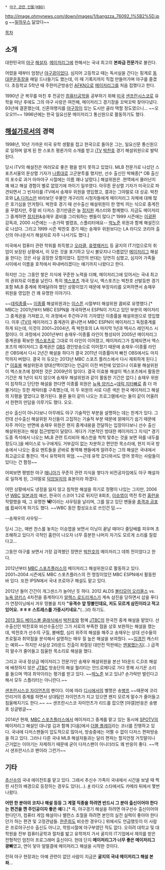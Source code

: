  * [[야구 관련 인물(KBO)]]

http://image.ohmynews.com/down/images/1/bangzza_76092_1%5B2%5D.jpg
~~[[밀하우스]] 닮았다~~

[[목차]]
== 소개 ==
대한민국의 [[야구]] [[해설자]]. [[메이저리그]]에 한해서는 국내 최고의 '''본좌급 전문가'''로 불린다.

어렸을 때부터 엄청난 [[야빠|야구광]]이었다. 심지어 고등학교 때는 독서실을 간다는 핑계로 [[동대문운동장]]을 매일 드나들기도 했는데, 이 때 기록지까지 직접 만들어가며 야구를 즐겼다. 초등학교 5학년 때 주한미군방송인 [[AFKN]]으로 [[메이저리그]]를 처음 접했다고 한다.

1990년 군 복무를 마친 후 전공인 [[컴퓨터공학]]을 공부하기 위해 [[미국]] [[샌프란시스코]]로 유학을 떠난 후에도 그의 야구 사랑은 여전해, 메이저리그 경기장을 꼬박꼬박 찾아다녔다. 93년에 결혼했는데, 신혼여행지를 [[야구장]]이 있는 도시만 골라 택할 정도였으니... ~~오오오!!!~~ 1996년에는 한국 일요신문 메이저리그 통신원으로 활동하기도 했다.

== [[해설가]]로서의 경력 ==
1998년, 10년 가까운 미국 유학 생활을 접고 한국으로 돌아온 그는, 일요신문 통신원으로 일하며 알게 된 한 스포츠 평론가의 소개를 받고 [[경인방송|iTV]] [[박찬호]] 경기 해설위원으로 발탁된다.

당시 iTV의 해설진은 여러모로 좋은 평을 받지 못하고 있었다. MLB 전문가로 나섰던 스포츠서울의 문상렬 기자가 [[나름]]대로 고군분투를 했지만, 선수 출신인 박해종[* OB 출신의 포수로 과거 아마야구 시절에는 이름 꽤나 날렸다.] 해설위원은 .현역에서 물러난지 꽤 돼고 해설 경험이 별로 없었기에 까이기 일쑤였다. 아무튼 문상렬 기자가 미국으로 파견되면서 그 빈자리를 iTV에서 송재우 위원을 영입했고, 결과는 그야말로 대 성공. 박찬호와 [[로스앤젤레스 다저스|LA 다저스]]만 바라보던 우물안 개구리의 시청자들에게 메이저리그 자체에 대해 많은 호기심을 안겨줬다. 박찬호 경기 때 선수출신 해설위원이 한 명씩 끼는 식으로 중계진을 꾸렸지만, 주말 비 다저스 경기만큼은 늘 [[정지원]] 캐스터와 함께했다. 지금도 메이저리그 중계하면 [[정지원]]&송재우 콤비를 그리워하는 팬들이 많다.[* 1999 시즌에는 [[이광환]] 감독과, 2000 시즌에는 --손가락 벌렸죠, 스플리터에요-- [[박노준]] 위원과 함께 해설진으로 나섰다. 그리고 1999 시즌 박찬호 경기 때는 송재우 위원보다는 LA 라디오 코리아 출신의 아나운서가 해설자로 자주 나서기도 했다.]

미국에서 컴퓨터 관련 학위를 취득했고 [[오라클]], [[휴렛패커드]] 등 굴지의 IT기업으로의 취업이 보장된 상황에서, 이 모든 것을 포기하고 당시 불모지나 다름없던 [[메이저리그]] 해설을 한다는 것은 사실 굉장한 모험이었다. 집안의 반대는 당연히 심했고, 심지어 가족들 사이에서 이름을 호적에서 파내버리겠다는 얘기까지 나왔다고 한다.

하지만 그는 그동안 쌓은 지식에 꾸준한 노력을 더해, 메이저리그에 있어서는 국내 최고의 권위자로 이름을 날린다. 특히 [[엑스포츠]] 개국 당시, 엑스포츠는 박찬호 선발등판 경기 포함 MLB 중계에 목매달려야 했던 상황이었기 때문에 부장자리를 오퍼하면서 송재우 위원을 영입한 건 꽤 유명한 이야기다. 

~~[[데릭 지터|데릭]]종률~~ [[이종률]] 해설위원과는 [[MBC SPORTS+|이스픈]] 시절부터 해설위원 콤비로 유명했다.[* MBC는 2001년부터 MBC ESPN을 개국하면서 ESPN이 가지고 있던 부분의 메이저리그 중계권을 가져왔고, 이 과정에서 주간야구의 기자였던 이종률을 해설위원으로 영입했다. 이후 [[경인방송|iTV]]의 메이저리그 중계권이 끝나면서 MBC ESPN이 메이저리그 독점중계를 하게 되는데, 이것이 2001~2004년, 즉 박찬호의 LA 마지막 1년과 텍사스 레인저스 시절이다. 이 과정에서 2001년부터 송재우-이종률 라인이 형성되어 2005년 메이저리그 중계권을 확보한 [[엑스포츠]]로 그대로 이 라인이 이어졌고, 메이저리그가 침체되면서 엑스포츠의 메이저리그 중계권은 [[OBS]] 경인방송으로 이어졌기 때문에 송재우-이종률 라인은 OBS에서 다시 2년간 해설을 하다가 결국 2011년 이종률마저 빠진 OBS에서도 마지막까지 버텼다. 결국 이 듀오는 2013년 MBC 스포츠 플러스에서 다시 재회하게 된다.][* [[이효봉]] 해설위원과 양대산맥이었다는 언급이 이전 버전에 있었으나 이효봉 해설위원이 엑스포츠에 참여한 것은 2009년의 일이다. 결국 이효봉 해설이 엑스포츠에서 활동한 기간은 채 1년이 되지 않으며 송재우 해설위원과 같이 활동한 기간은 없다.] 송재우 위원이 침착하고 단단한 해설을 한다면 이종률 위원은 [[뉴욕 양키스]]+[[데릭 지터]]빠로 좀 더 까불거리는 듯한 캐릭터를 구축했는데, 이 두 위원의 서로 다른 색은 한국 메이저리그 해설의 지평을 열었다고 평가된다. 물론 둘이 같이 나오는 프로그램에서는 둘이 같이 어울려서 한편의 만담을 이루기도 했다. 오오.

선수 출신이 아니다보니 아무래도 야구 기술적인 부분을 설명하는 데는 한계가 있다. 그런데 선수출신 해설위원 자신들이 고집하는 기술적 부분 때문에 얽매이기 쉽기 때문에 자주 까이는 반면에 송재우 위원은 현지 중계내용을 전달하는 입장이다보니 선수 출신 해설위원과는 해설 접근방법이 달랐다. 게다가 기본적인 방대한 메이저리그 지식[* 경기 도중 즉석에서 나오는 MLB 관련 트리비아 퀘스천을 척척 맞추는 것을 보면 혀를 내두를 정도다.]을 베이스로 누구에게도 거부감이 없는 차분하고 편안한 목소리에, 현지 미국 방송에서 나오는 중요 멘트들을 곧바로 통역해 팬들에게 알려주는 그의 해설은 국내에서 최고급으로 통한다. 역시 유학파의 위엄. ~~근데 유학 갔다와서도 영어 못하는 사람들이 있다는 건 함정~~

어찌보면 평범한 야구 [[매니아]]가 꾸준히 관련 지식을 쌓다가 비전공자임에도 야구 해설자로 일하게 된, 그야말로 [[덕업일치]]의 표본이라 하겠다.

어떤 상황에서도 냉정을 잃지 않고 침착한 해설을 하기로 정평이 나있는 그지만, 2006년 [[WBC]] [[일본]]과의 예선, 한국이 스코어 1:2로 뒤지던 8회초, [[이승엽]]이 역전 투런 [[홈런#s-1|홈런]]을 작렬했을 때, 그 유명한 '''눽!'''이라는 샤우팅을 날리며, 그를 알고 있던 팬들을 [[충격과 공포]]에 휩싸이게 하기도 했다. ~~WBC 동안 합성요소로 쓰인건 덤.~~

{{{#!HTML
<object id='skplayer' name='skplayer' width='480' height='384' classid='clsid:D27CDB6E-AE6D-11cf-96B8-444553540000' codebase='http://download.macromedia.com/pub/shockwave/cabs/flash/swflash.cab#version=9.0.115.00'><param name='movie' value='http://v.nate.com/v.sk/movie/0|48887670/20061102223544621100230011' /><param name='allowFullscreen' value='true' /><param name='allowScriptAccess' value='always' /><param name='wmode' value='transparent' /><embed src='http://v.nate.com/v.sk/movie/0|48887670/20061102223544621100230011' wmode='transparent' allowScriptAccess='always' allowFullscreen='true' name='skplayer' width='480' height='384' type='application/x-shockwave-flash' pluginspage='http://www.macromedia.com/go/getflashplayer' /></object>}}}
--송재우의 샤우팅--

당시 그는, 매번 찬스를 놓치는 이승엽을 보면서 이닝이 끝날 때마다 줄담배를 피우며 초조해하고 있다가 극적인 홈런이 나오자 너무 흥분한 나머지 자기도 모르게 소리를 질렀다고...

그동안 야구를 보면서 가장 감격했던 장면은 [[박찬호]]의 메이저리그 데뷔 전이었다고 한다.

2012년부터 [[MBC 스포츠플러스]]의 메이저리그 해설위원으로 활동하고 있다. 2001~2004 시즌에도 MBC 스포츠플러스의 전 명칭이었던 MBC ESPN에서 활동한 바 있다. 또한 IPSN에서 국내 프로야구 해설도 맡고 있다.

2012년 들어 간간이 개그센스가 늘어난 듯 하다. 2012 ALDS [[볼티모어 오리올스]] vs. [[뉴욕 양키스]] 4차전을 중계하다가 [[알렉스 로드리게스]]가 계속 삼진을 당하면서 삽을 푸다가 연장이닝에서 겨우 땅볼을 치자 '''"유격수 앞 땅볼인데요, 저도 모르게 삼진이라고 적고 있어요. ㅎㅎㅎ 스트레스를 가중시키네요."'''(…)라 하기도.

[[2013 월드 베이스볼 클래식]]에서 [[박찬호]]와 함께 [[JTBC]]의 한국전 중계 해설을 맡았다. 선수출신인 박찬호와 비선수출신인 그가 서로의 부족한 점을 상호 보완하는 해설을 했는데, 박찬호가 선수의 구질, 볼배합, 심리 위주의 해설을 해주고 송재우는 상대 선수들의 프로필과 취약점을 분석해서 설명하는 매우 질 높은 해설을 보여줬다. ~~[[임경진]] 캐스터는 예외~~ 하지만 사실상 2라운드 진출이 좌절된 대만전 막판에는 [[멘붕]]했는지(...) 급격히 말수가 줄어들고 침울한 목소리로 해설을 했다.

그리고 국내 정상급 메이저리그 전문가인 송재우 해설위원을 본선 1라운드 C,D조 해설에 배정하지 않은 [[JTBC]] 방송단의 해설 퀄리티는 안드로메다로 가다 못해 사기꾼 소리를 들으며 역대 최악이라는 평가를 받고 있다. ~~[[박노준]] 보고 있냐? 손가락만 벌린다고 해서 모두 스플리터는 아니란다.~~

[[샌프란시스코 자이언츠]]의 팬이다. 이에 따라 [[디시인사이드|디시]]에서의 별명은 송[[샌프란시스코 자이언츠|병프]] ~~때문에 코리안리거의 중계를 하면서 상대팀인 자이언츠가 지고 있으면 왠지 모르게 말수가 줄어들고 침울해지기도 한다.~~ ~~ 샌프란시스코 자이언츠가 리드를 잡으면 [야갤]반응은 송병프 싱글벙글~~

2014년 현재, [[MBC 스포츠플러스]]에서 메이저리그 중계를 맡고 있는 동시에 [[SPOTV]]의 메이저리그 해설인 대니얼 김과 함께 [다음]에서 [http://sports.media.daum.net/sports/column/columnist#galleryId=110328 더블 플레이]라는 코너를 진행하고 있다. 국내에 다저스팬들이 압도적으로 많아서, 방송중에는 어쩔 수 없이 다저스 편파방송을 하고 있다. 그러나 다른 국내 MLB 해설자들과는 달리 편파는 할지언정 거짓말이나 근거없는 이야기는 자제하기 때문에 굳이 다저스팬이 아니더라도 꽤 반응이 좋다. ~~역시 샌프란시스코 팬이라 그런가~~

== 기타 ==
[[추신수]]의 국내 에이전트를 맡고 있다. 그래서 추신수 가족이 국내에서 시간을 보낼 때 찍힌 사진의 배경으로 등장하는 경우도 있다(...). [http://mlbpark.donga.com/mbs/articleV.php?mbsC=mlbtown&mbsIdx=157486&cpage=&mbsW=search&select=stt&opt=1&keyword=%BD%C5%BC%F6 #] 라디오 스타에서도 카메라 뒤에서 몇번 나왔다.

'''어떤 한 분야의 코치나 해설 등등 그 계열 직종을 하려면 반드시 그 분야 출신이어야 한다는 편견을 깬 주인공이자 좋은 예'''다.[* 즉, 야구경기 해설을 하려면 야구선수 출신이어야 한다던가, 컴퓨터 게임 해설이나 밸런스 조절을 하려면 본인의 실전 실력이 좋아야 한다던가 하는 편견 및 고정관념들. [[한준희]]도 비슷한 경우다.] 위에서도 언급했듯이 이 사람은 프로야구선수 출신도 아니고, 학창시절에 야구부였던 적도 없다. 오히려 대학교 및 대학원을 전부 컴퓨터공학과 절차를 밟고 유학까지 가서 굴지의 IT기업에서 제의를 받은 전형적인 엄친아 프로그래머 출신이다. 헌데 단지 '''메이저리그가 너무 좋은 메이저리그 광빠'''였고, 연이 닿아 얼떨결에 메이저리그 해설을 시작한 것이다.

전혀 야구 현장과는 아예 관련이 없던 사람이 지금은 '''굴지의 국내 메이저리그 해설 본좌'''...
